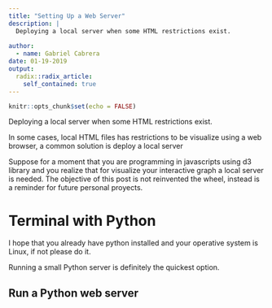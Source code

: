 ```yaml
---
title: "Setting Up a Web Server"
description: |
  Deploying a local server when some HTML restrictions exist.
  
author:
  - name: Gabriel Cabrera 
date: 01-19-2019
output:
  radix::radix_article:
    self_contained: true
---
```


```r
knitr::opts_chunk$set(echo = FALSE)
```

Deploying a local server when some HTML restrictions exist.

In some cases, local HTML files has restrictions to be visualize using a web 
browser, a common solution is deploy a local server

Suppose for a moment that you are programming in javascripts using d3 library 
and you realize that for visualize your interactive graph a local server is 
needed. The objective of this post is not  reinvented the wheel, instead is a 
reminder for future personal proyects.


# Terminal with Python

I hope that you already have python installed and your operative system is Linux, 
if not please do it. 

Running a small Python server is definitely the quickest 
option.

## Run a Python web server








